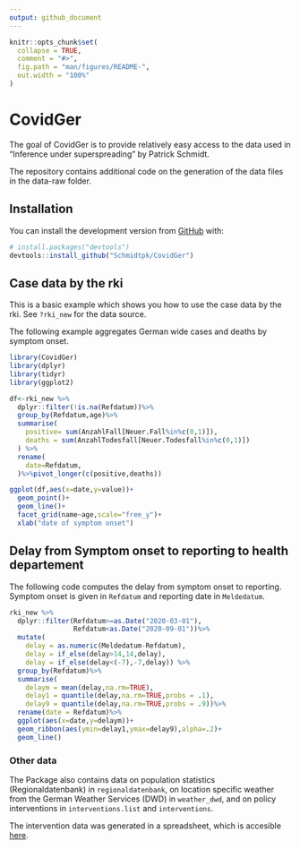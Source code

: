 ```yaml
---
output: github_document
---
```


<!-- README.md is generated from README.Rmd. Please edit that file -->

```r
knitr::opts_chunk$set(
  collapse = TRUE,
  comment = "#>",
  fig.path = "man/figures/README-",
  out.width = "100%"
)
```

# CovidGer

<!-- badges: start -->
<!-- badges: end -->

The goal of CovidGer is to provide relatively easy access to the data used in "Inference under superspreading" by Patrick Schmidt.

The repository contains additional code on the generation of the data files in the data-raw folder.

## Installation

You can install the development version from [GitHub](https://github.com/) with:

``` r
# install.packages("devtools")
devtools::install_github("Schmidtpk/CovidGer")
```
## Case data by the rki

This is a basic example which shows you how to use the case data by the rki. See `?rki_new` for the data source.


The following example aggregates German wide cases and deaths by symptom onset.
```r
library(CovidGer)
library(dplyr)
library(tidyr)
library(ggplot2)

df<-rki_new %>%
  dplyr::filter(!is.na(Refdatum))%>%
  group_by(Refdatum,age)%>%
  summarise(
    positive= sum(AnzahlFall[Neuer.Fall%in%c(0,1)]),
    deaths = sum(AnzahlTodesfall[Neuer.Todesfall%in%c(0,1)])
  ) %>%
  rename(
    date=Refdatum,
  )%>%pivot_longer(c(positive,deaths))

ggplot(df,aes(x=date,y=value))+
  geom_point()+
  geom_line()+
  facet_grid(name~age,scale="free_y")+
  xlab("date of symptom onset")
```

## Delay from Symptom onset to reporting to health departement


The following code computes the delay from symptom onset to reporting. Symptom onset is given in `Refdatum` and reporting date in `Meldedatum`.



```r
rki_new %>%
  dplyr::filter(Refdatum>=as.Date("2020-03-01"),
                Refdatum<as.Date("2020-09-01"))%>%
  mutate(
    delay = as.numeric(Meldedatum-Refdatum),
    delay = if_else(delay>14,14,delay),
    delay = if_else(delay<(-7),-7,delay)) %>%
  group_by(Refdatum)%>%
  summarise(
    delaym = mean(delay,na.rm=TRUE),
    delay1 = quantile(delay,na.rm=TRUE,probs = .1),
    delay9 = quantile(delay,na.rm=TRUE,probs = .9))%>%
  rename(date = Refdatum)%>%
  ggplot(aes(x=date,y=delaym))+
  geom_ribbon(aes(ymin=delay1,ymax=delay9),alpha=.2)+
  geom_line()
```

### Other data

The Package also contains data on population statistics (Regionaldatenbank) in `regionaldatenbank`, on location specific weather from the German Weather Services (DWD) in `weather_dwd`, and on policy interventions in `interventions.list` and `interventions`.

The intervention data was generated in a spreadsheet, which is accesible  [here](https://docs.google.com/spreadsheets/d/1cmGBMUhBt5y6jwiqaF7lh7VQNMN6D5FCoIltlOzhMfI/edit#gid=0).
